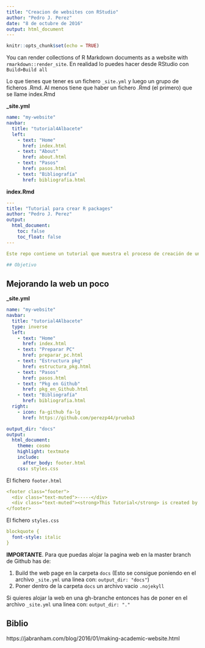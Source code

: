 ```yaml
---
title: "Creacion de websites con RStudio"
author: "Pedro J. Perez"
date: "8 de octubre de 2016"
output: html_document
---
```


```r
knitr::opts_chunk$set(echo = TRUE)
```

You can render collections of R Markdown documents as a website with `rmarkdown::render_site`. En realidad lo puedes hacer desde RStudio con `Build>Build all`

Lo que tienes que tener es un fichero `_site.yml` y luego un grupo de ficheros .Rmd. Al menos tiene que haber un fichero .Rmd (el primero) que se llame index.Rmd


**\_site.yml**

```yaml
name: "my-website"
navbar:
  title: "tutorial4Albacete"
  left:
    - text: "Home"
      href: index.html
    - text: "About"
      href: about.html
    - text: "Pasos"
      href: pasos.html
    - text: "Bibliografía"
      href: bibliografia.html
```



**index.Rmd**

```yaml
---
title: "Tutorial para crear R packages"
author: "Pedro J. Perez"
output:
  html_document:
    toc: false
    toc_float: false
---

Este repo contiene un tutorial que muestra el proceso de creación de un R package que sirva de apoyo para una asignatura en la que se use R.  El tutorial se preparo para las [8 Jornadas de Usuarios de R](http://r-es.org/8jornadasR/) (Albacete 2016)

## Objetivo 

```




## Mejorando la web un poco

**\_site.yml**


```yaml
name: "my-website"
navbar:
  title: "tutorial4Albacete"
  type: inverse
  left:
    - text: "Home"
      href: index.html
    - text: "Preparar PC"
      href: preparar_pc.html
    - text: "Estructura pkg"
      href: estructura_pkg.html      
    - text: "Pasos"
      href: pasos.html
    - text: "Pkg en Github"
      href: pkg_en_Github.html      
    - text: "Bibliografía"
      href: bibliografia.html
  right:
    - icon: fa-github fa-lg
      href: https://github.com/perezp44/prueba3

output_dir: "docs"  
output:
  html_document:
    theme: cosmo
    highlight: textmate
    include:
      after_body: footer.html
    css: styles.css
```


El fichero `footer.html`

```yaml
<footer class="footer">
  <div class="text-muted">-----</div>
  <div class="text-muted"><strong>This Tutorial</strong> is created by <a href="http://perezp44.github.io">Pedro J. Pérez</a>. &copy;  2016. If you found any BUGS please report them <a href="https://github.com/perezp44/prueba3/issues">here</a>.</div>
</footer>
```



El fichero `styles.css`

```yaml
blockquote {
  font-style: italic
}
```


**IMPORTANTE**. Para que puedas alojar la pagina web en la master branch de Github has de:

1) Build the web page en la carpeta `docs` (Esto se consigue poniendo en el archivo `_site.yml` una linea con: `output_dir: "docs" `)
2) Poner dentro de la  carpeta `docs` un archivo vacio `.nojekyll`


Si quieres alojar la web en una gh-branche entonces has de poner en el archivo `_site.yml` una linea con: `output_dir: "." `

## Biblio


https://jabranham.com/blog/2016/01/making-academic-website.html
